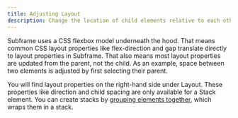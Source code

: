 ```yaml
---
title: Adjusting Layout
description: Change the location of child elements relative to each other
---
```



Subframe uses a CSS flexbox model underneath the hood. That means common CSS layout properties like flex-direction and gap translate directly to layout properties in Subframe. That also means most layout properties are updated from the parent, not the child. As an example, space between two elements is adjusted by first selecting their parent.

 
You will find layout properties on the right-hand side under Layout. These properties like direction and child spacing are only available for a Stack element. You can create stacks by [grouping elements together](https://help.subframe.com/en/articles/9334563-adjust-flex-direction-spacing-and-alignment#:~:text=You%20will%20find%20layout%20properties%20on%20the%20right%2Dhand%20side%20under%20Layout.%20These%20properties%20like%20direction%20and%20child%20spacing%20are%20only%20available%20for%20a%20Stack%20element.%20You%20can%20create%20stacks%20by%20grouping%20elements%20together%2C%20which%20wraps%20them%20in%20a%20stack.), which wraps them in a stack.

